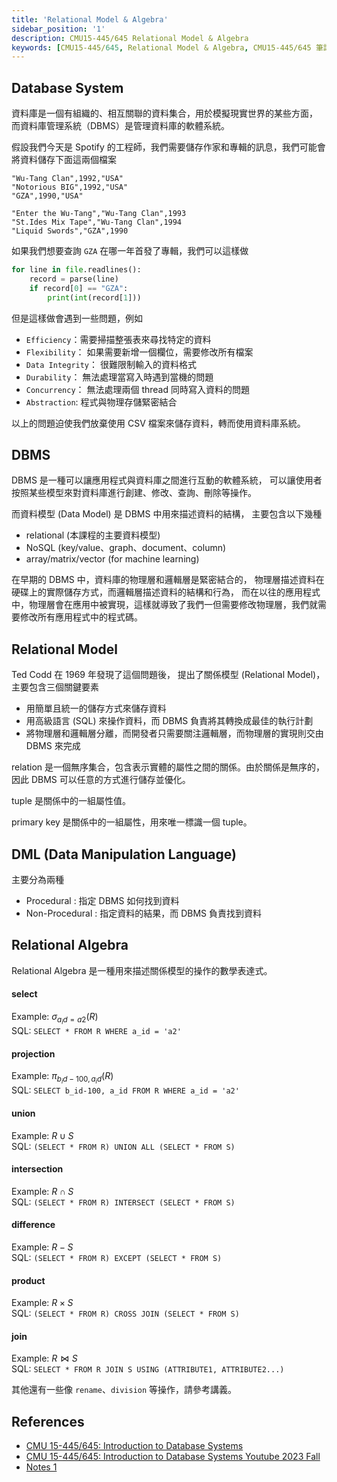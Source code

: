 ```yaml
---
title: 'Relational Model & Algebra'
sidebar_position: '1'
description: CMU15-445/645 Relational Model & Algebra
keywords: [CMU15-445/645, Relational Model & Algebra, CMU15-445/645 筆記]
---
```


<head>
  <title>CMU 15-445/645 筆記 Relational Model & Algebra</title>
</head>

## Database System

資料庫是一個有組織的、相互關聯的資料集合，用於模擬現實世界的某些方面，
而資料庫管理系統（DBMS）是管理資料庫的軟體系統。

假設我們今天是 Spotify 的工程師，我們需要儲存作家和專輯的訊息，我們可能會將資料儲存下面這兩個檔案

```csv title="artists.csv"
"Wu-Tang Clan",1992,"USA"
"Notorious BIG",1992,"USA"
"GZA",1990,"USA"
```

```csv title="albums.csv"
"Enter the Wu-Tang","Wu-Tang Clan",1993
"St.Ides Mix Tape","Wu-Tang Clan",1994
"Liquid Swords","GZA",1990
```

如果我們想要查詢 `GZA` 在哪一年首發了專輯，我們可以這樣做

```python
for line in file.readlines():
    record = parse(line)
    if record[0] == "GZA":
        print(int(record[1]))
```

但是這樣做會遇到一些問題，例如

- `Efficiency`：需要掃描整張表來尋找特定的資料
- `Flexibility`： 如果需要新增一個欄位，需要修改所有檔案
- `Data Integrity`： 很難限制輸入的資料格式
- `Durability`： 無法處理當寫入時遇到當機的問題
- `Concurrency`： 無法處理兩個 thread 同時寫入資料的問題
- `Abstraction`: 程式與物理存儲緊密結合

以上的問題迫使我們放棄使用 CSV 檔案來儲存資料，轉而使用資料庫系統。

## DBMS

DBMS 是一種可以讓應用程式與資料庫之間進行互動的軟體系統，
可以讓使用者按照某些模型來對資料庫進行創建、修改、查詢、刪除等操作。

而資料模型 (Data Model) 是 DBMS 中用來描述資料的結構，
主要包含以下幾種

- relational (本課程的主要資料模型)
- NoSQL (key/value、graph、document、column)
- array/matrix/vector (for machine learning)

在早期的 DBMS 中，資料庫的物理層和邏輯層是緊密結合的，
物理層描述資料在硬碟上的實際儲存方式，而邏輯層描述資料的結構和行為，
而在以往的應用程式中，物理層會在應用中被實現，這樣就導致了我們一但需要修改物理層，我們就需要修改所有應用程式中的程式碼。

## Relational Model

Ted Codd 在 1969 年發現了這個問題後，
提出了關係模型 (Relational Model)，
主要包含三個關鍵要素

- 用簡單且統一的儲存方式來儲存資料
- 用高級語言 (SQL) 來操作資料，而 DBMS 負責將其轉換成最佳的執行計劃
- 將物理層和邏輯層分離，而開發者只需要關注邏輯層，而物理層的實現則交由 DBMS 來完成

relation 是一個無序集合，包含表示實體的屬性之間的關係。由於關係是無序的，因此 DBMS 可以任意的方式進行儲存並優化。

tuple 是關係中的一組屬性值。

primary key 是關係中的一組屬性，用來唯一標識一個 tuple。

## DML (Data Manipulation Language)

主要分為兩種

- Procedural : 指定 DBMS 如何找到資料
- Non-Procedural : 指定資料的結果，而 DBMS 負責找到資料

## Relational Algebra

Relational Algebra 是一種用來描述關係模型的操作的數學表達式。

#### select

Example: $\sigma_{a_id=a2}(R)$  
SQL: `SELECT * FROM R WHERE a_id = 'a2'`

#### projection

Example: $\pi_{b_id-100, a_id}(R)$  
SQL: `SELECT b_id-100, a_id FROM R WHERE a_id = 'a2'`

#### union

Example: $R \cup S$  
SQL: `(SELECT * FROM R) UNION ALL (SELECT * FROM S)`

#### intersection

Example: $R \cap S$  
SQL: `(SELECT * FROM R) INTERSECT (SELECT * FROM S)`

#### difference

Example: $R - S$  
SQL: `(SELECT * FROM R) EXCEPT (SELECT * FROM S)`

#### product

Example: $R \times S$  
SQL: `(SELECT * FROM R) CROSS JOIN (SELECT * FROM S)`

#### join

Example: $R \bowtie S$  
SQL: `SELECT * FROM R JOIN S USING (ATTRIBUTE1, ATTRIBUTE2...)`

其他還有一些像 `rename`、`division` 等操作，請參考講義。

## References

- [CMU 15-445/645: Introduction to Database Systems](https://15445.courses.cs.cmu.edu/fall2023/)
- [CMU 15-445/645: Introduction to Database Systems Youtube 2023 Fall](https://www.youtube.com/watch?v=XGMoq-D_mao&list=PLSE8ODhjZXjbj8BMuIrRcacnQh20hmY9g&index=2)
- [Notes 1](https://zhenghe.gitbook.io/open-courses/cmu-15-445-645-database-systems/relational-data-model)
